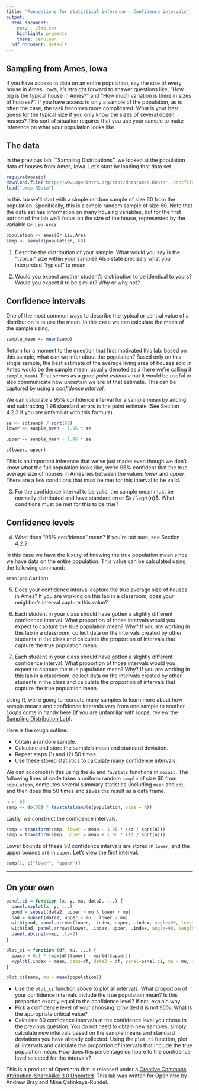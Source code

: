 ```yaml
---
title: 'Foundations for statistical inference - Confidence intervals'
output:
  html_document:
    css: ../lab.css
    highlight: pygments
    theme: cerulean
  pdf_document: default
---
```


## Sampling from Ames, Iowa

If you have access to data on an entire population, say the size of every 
house in Ames, Iowa, it's straight forward to answer questions like, "How big 
is the typical house in Ames?" and "How much variation is there in sizes of 
houses?". If you have access to only a sample of the population, as is often 
the case, the task becomes more complicated. What is your best guess for the 
typical size if you only know the sizes of several dozen houses? This sort of 
situation requires that you use your sample to make inference on what your 
population looks like.

## The data

In the previous lab, ``Sampling Distributions'', we looked at the population data
of houses from Ames, Iowa. Let's start by loading that data set.

```r
require(mosaic)
download.file("http://www.openintro.org/stat/data/ames.RData", destfile = "ames.RData")
load("ames.RData")
```

In this lab we'll start with a simple random sample of size 60 from the 
population. Specifically, this is a simple random sample of size 60. Note that 
the data set has information on many housing variables, but for the first 
portion of the lab we'll focus on the size of the house, represented by the 
variable `Gr.Liv.Area`.

```r
population <- ames$Gr.Liv.Area
samp <- sample(population, 60)
```

1.  Describe the distribution of your sample. What would you say is the 
"typical" size within your sample? Also state precisely what you interpreted 
"typical" to mean.

2.  Would you expect another student's distribution to be identical to yours? 
Would you expect it to be similar? Why or why not?

## Confidence intervals

One of the most common ways to describe the typical or central value of a 
distribution is to use the mean. In this case we can calculate the mean of the 
sample using,

```r
sample_mean <- mean(samp)
```

Return for a moment to the question that first motivated this lab: based on 
this sample, what can we infer about the population? Based only on this single 
sample, the best estimate of the average living area of houses sold in Ames 
would be the sample mean, usually denoted as $\bar{x}$ (here we're calling it 
`sample_mean`). That serves as a good *point estimate* but it would be useful 
to also communicate how uncertain we are of that estimate. This can be 
captured by using a *confidence interval*.

We can calculate a 95% confidence interval for a sample mean by adding and 
subtracting 1.96 standard errors to the point estimate (See Section 4.2.3 if 
you are unfamiliar with this formula).

```r
se <- sd(samp) / sqrt(60)
lower <- sample_mean - 1.96 * se

upper <- sample_mean + 1.96 * se

c(lower, upper)
```

This is an important inference that we've just made: even though we don't know 
what the full population looks like, we're 95% confident that the true 
average size of houses in Ames lies between the values *lower* and *upper*. 
There are a few conditions that must be met for this interval to be valid.

3.  For the confidence interval to be valid, the sample mean must be normally 
distributed and have standard error $s / \sqrt{n}$. What conditions must be 
met for this to be true?

## Confidence levels

4.  What does "95% confidence" mean? If you're not sure, see Section 4.2.2.

In this case we have the luxury of knowing the true population mean since we 
have data on the entire population. This value can be calculated using the 
following command:

```r
mean(population)
```

5.  Does your confidence interval capture the true average size of houses in 
Ames? If you are working on this lab in a classroom, does your neighbor's 
interval capture this value? 

1. Each student in your class should have gotten a slightly different confidence interval. What proportion of those intervals would you expect to capture the true population mean? Why? If you are working in this lab in a classroom, collect data on the intervals created by other students in the class and calculate the proportion of intervals that capture the true population mean.
6.  Each student in your class should have gotten a slightly different 
confidence interval. What proportion of those intervals would you expect to 
capture the true population mean? Why? If you are working in this lab in a 
classroom, collect data on the intervals created by other students in the 
class and calculate the proportion of intervals that capture the true 
population mean.

Using R, we're going to recreate many samples to learn more about how sample 
means and confidence intervals vary from one sample to another. *Loops* come 
in handy here (If you are unfamiliar with loops, review the [Sampling Distribution Lab](http://htmlpreview.github.io/?https://github.com/andrewpbray/oiLabs/blob/master/sampling_distributions/sampling_distributions.html)).

Here is the rough outline:

-   Obtain a random sample.
-   Calculate and store the sample's mean and standard deviation.
-   Repeat steps (1) and (2) 50 times.
-   Use these stored statistics to calculate many confidence intervals.

We can accomplish this using the `do` and `favstats` functions in `mosaic`. The following lines of code takes a uniform random `sample` of size 60 from `population`, computes several summary statistics (including `mean` and `sd`), and then does this 50 times and saves the result as a data frame. 

```r
n <- 60
samp <- do(50) * favstats(sample(population, size = n))
```

Lastly, we construct the confidence intervals.

```r
samp = transform(samp, lower = mean - 1.96 * (sd / sqrt(n)))
samp = transform(samp, upper = mean + 1.96 * (sd / sqrt(n)))
```

Lower bounds of these 50 confidence intervals are stored in `lower`, and the 
upper bounds are in `upper`. Let's view the first interval.

```r
samp[1, c("lower", "upper")]
```

* * *

## On your own


```r
panel.ci = function (x, y, mu, data2, ...) {
  panel.xyplot(x, y, ...)
  good = subset(data2, upper > mu & lower < mu)
  bad = subset(data2, upper < mu | lower > mu)
  with(good, panel.arrows(lower, .index, upper, .index, angle=90, length = 0.05, ends="both"))
  with(bad, panel.arrows(lower, .index, upper, .index, angle=90, length = 0.05, ends="both", col="red", lwd=3))
  panel.abline(v=mu, lty=2)
}

plot_ci = function (df, mu, ...) {  
  space = 0.1 * (max(df$lower) - min(df$upper))
  xyplot(.index ~ mean, data=df, data2 = df, panel=panel.ci, mu = mu, xlim = c(min(df$lower) - space, max(df$upper) + space), ylab = NULL)
}

plot_ci(samp, mu = mean(population))
```


-   Use the `plot_ci` function above to 
    plot all intervals. What proportion of your confidence intervals include 
    the true population mean? Is this proportion exactly equal to the 
    confidence level? If not, explain why.
-   Pick a confidence level of your choosing, provided it is not 95%. What is 
    the appropriate critical value?
-   Calculate 50 confidence intervals at the confidence level you chose in the 
    previous question. You do not need to obtain new samples, simply calculate 
    new intervals based on the sample means and standard deviations you have 
    already collected. Using the `plot_ci` function, plot all intervals and 
    calculate the proportion of intervals that include the true population 
    mean. How does this percentage compare to the confidence level selected for
    the intervals?

<div id="license">
This is a product of OpenIntro that is released under a [Creative Commons 
Attribution-ShareAlike 3.0 Unported](http://creativecommons.org/licenses/by-sa/3.0).
This lab was written for OpenIntro by Andrew Bray and Mine &Ccedil;etinkaya-Rundel.
</div>